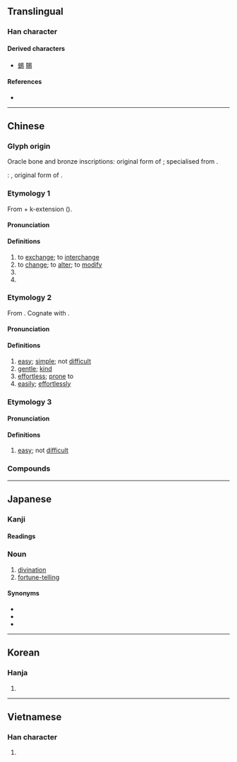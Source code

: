 {{character info/new}}
{{also|昜}}
==Translingual==

===Han character===
{{Han char|rn=72|rad=日|as=04|sn=8|four=60227|canj=APHH|ids=⿱日勿}}

====Derived characters====
* [[蜴]] [[賜]]

====References====
* {{Han ref|kx=0492.030|dkj=13814|dj=0854.080|hdz=21494.010|uh=6613|ud=26131|bh=A9F6|bd=43510}}

----

==Chinese==

===Glyph origin===
{{Han etym}}
Oracle bone and bronze inscriptions: original form of {{och-l|賜|to confer, to bestow}}; specialised from {{och-l|益|to benefit}}.

''{{w|Shuowen}}'': {{liushu|p|nocap=1}}, original form of {{och-l|蜴|lizard}}.

===Etymology 1===
{{zh-forms}}
From {{och-l|移|to change; to alter}} + k-extension ({{zh-ref|Schuessler, 2007}}).

{{etystub|zh}}

====Pronunciation====
{{zh-pron
|m=yì
|c=jik6
|h=pfs=yit
|md=ĭk
|mn=xm,zz,tw:e̍k/qz:ia̍k/ia̍h
|mn_note=e̍k/ia̍k - literary; ia̍h - vernacular
|mn-t=êg8/iah8
|mn-t_note=êg8 - literary; iah8 - vernacular (only when referring to {{zh-l|*易經}})
|w=5hhiq
|mc=2
|oc=2,2
|cat=v,pn
}}

====Definitions====
{{zh-hanzi}}

# to [[exchange]]; to [[interchange]]
# to [[change]]; to [[alter]]; to [[modify]]
# {{zh-short|易經|[[I Ching]]}}
# {{surname|lang=zh}}

===Etymology 2===
{{zh-forms}}
From {{inh|zh|sit-pro|*lwa(ː)y||easy}}. Cognate with {{cog|my|လွယ်||easy}}.

====Pronunciation====
{{zh-pron
|m=yì
|c=ji6
|h=pfs=yi
|md=ê
|mn=ī
|mn-t=i6
|w=3hhi
|mc=1
|oc=1,1
|cat=a,adv
}}

====Definitions====
{{zh-hanzi}}

# [[easy]]; [[simple]]; not [[difficult]]
# [[gentle]]; [[kind]]
# [[effortless]]; [[prone]] to
# [[easily]]; [[effortlessly]]

===Etymology 3===
{{zh-forms|alt=噲}}
{{rfe|zh}}

====Pronunciation====
{{zh-pron
|md=giê
|mn=xm,qz:kōe
|mn-t=goi7/ghoi7
|cat=a
}}

====Definitions====
{{zh-hanzi}}

# {{lb|zh|Min}} [[easy]]; not [[difficult]]

===Compounds===
{{zh-der|一定不易|一成不易|不易|不易一字|不易之論|以暴易亂|以暴易暴|以物易物|冠履倒易|博易|卜易|反掌之易|周易|味勝易牙|和易|器小易盈|回易|坦易|大不易|夷易|始終不易|容易|小器易盈|居大不易|居易|嶢嶢易缺|平心易氣|平易|平易謙沖|平易近人|平易近民|彩雲易散|得來不易|情詞易工|慢易|拔幟易幟|撫梁易柱|改名易姓|改弦易張|改弦易調|改弦易轍|改張易調|改易|改轅易轍|易主|易于|易人|易位|易例|易俗|易俗移風|易傳|易元吉|易刑處分|易則|易加卡|易北河|易卜生 |易可|易名|易圖明辨|易地|易堂九子|易墓|易如反掌|易如拾芥|易如翻掌|易姓|易子析骸|易子而食|易子而飧|易字|易學|易學啓蒙|易守難攻|易容|易帶|易幟|易感性|易手|易拉罐|易於反掌|易易|易林|易水|易水寒|易水歌|易漢學|易熔合金|易燃物|易牙|易牙之味|易牙蒸子|易玄光|易知由單|易科|易科罰金|易筋經|易簀|易經:[[I Ching]]|易與|易轍|易通釋|易開罐|易順鼎|時移世易|時移俗易|更弦易轍|更易|未易才|李易安|析骸易子|樂易|流易|深耕易耨|淺易|淺而易見|淺顯易懂|炊骨易子|百世不易|盛筵易散|相易|眾擎易舉|知易行難|知難行易|移天易日|移易|移風易俗|簡易|簡易師範|聖路易|脫易|變名易姓|變故易常|變易|變色易容|變風易俗|賢賢易色|路易|輕易|輕而易舉|辟易|通功易事|道近易從|避難就易|鄙易|量小易盈|陰陽易位|險易|難易|難易適中|革易|顯而易見|風移俗易|馮唐易老|驕易|交易|貿易|三不易|來之不易}}

----

==Japanese==

===Kanji===
{{ja-kanji|grade=5|rs=日04}}

====Readings====
{{ja-readings
|goon=い, やく
|kanon=い, えき
|kun=やさ-しい, か-える, おさめる
}}

===Noun===
{{ja-noun|えき}}

# [[divination]]
# [[fortune-telling]]

====Synonyms====
* {{ja-r|卜|うらない}}
* {{ja-r|占|うら}}
* {{ja-r|卜占|ぼくせん}}

----

==Korean==

===Hanja===
{{ko-hanja|hangeul=[[역]], [[이]]|eumhun=|rv=yeok, i|mr=yŏk, i|y=yek, i}}

# {{defn|lang=ko|sort=日04}}

----

==Vietnamese==

===Han character===
{{vi-hantu|[[dịch]], [[dể]], [[dễ]], [[di]], [[diệc]], [[dẻ]], [[dẹ]], [[dị]], [[dịu]], [[rẻ]], [[rể]]|rs=日04}}

# {{defn|lang=vi|sort=日04}}